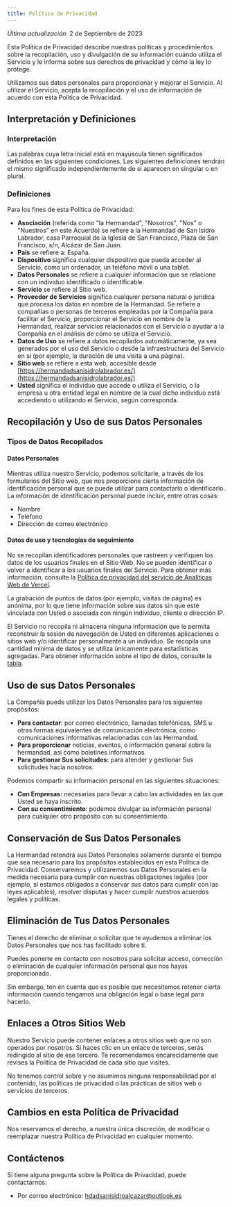```yaml
---
title: Política de Privacidad
---
```


*Última actualización*: 2 de Septiembre de 2023

Esta Política de Privacidad describe nuestras políticas y procedimientos sobre la recopilación, uso y divulgación de su información cuando utiliza el Servicio y le informa sobre sus derechos de privacidad y cómo la ley lo protege.

Utilizamos sus datos personales para proporcionar y mejorar el Servicio. Al utilizar el Servicio, acepta la recopilación y el uso de información de acuerdo con esta Política de Privacidad.

## Interpretación y Definiciones

### Interpretación

Las palabras cuya letra inicial está en mayúscula tienen significados definidos en las siguientes condiciones. Las siguientes definiciones tendrán el mismo significado independientemente de si aparecen en singular o en plural.

### Definiciones

Para los fines de esta Política de Privacidad:

* **Asociación** (referida como "la Hermandad", "Nosotros", "Nos" o "Nuestros" en este Acuerdo) se refiere a la Hermandad de San Isidro Labrador, casa Parroquial de la Iglesia de San Francisco, Plaza de San Francisco, s/n, Alcázar de San Juan.
* **País** se refiere a: España.
* **Dispositivo** significa cualquier dispositivo que pueda acceder al Servicio, como un ordenador, un teléfono móvil o una tablet.
* **Datos Personales** se refiere a cualquier información que se relacione con un individuo identificado o identificable.
* **Servicio** se refiere al Sitio web.
* **Proveedor de Servicios** significa cualquier persona natural o jurídica que procesa los datos en nombre de la Hermandad. Se refiere a compañías o personas de terceros empleadas por la Compañía para facilitar el Servicio, proporcionar el Servicio en nombre de la Hermandad, realizar servicios relacionados con el Servicio o ayudar a la Compañía en el análisis de cómo se utiliza el Servicio.
* **Datos de Uso** se refiere a datos recopilados automáticamente, ya sea generados por el uso del Servicio o desde la infraestructura del Servicio en sí (por ejemplo, la duración de una visita a una página).
* **Sitio web** se refiere a esta web, accesible desde [https://hermandadsanisidrolabrador.es/](https://hermandadsanisidrolabrador.es/)
* **Usted** significa el individuo que accede o utiliza el Servicio, o la empresa u otra entidad legal en nombre de la cual dicho individuo está accediendo o utilizando el Servicio, según corresponda.

## Recopilación y Uso de sus Datos Personales

### Tipos de Datos Recopilados

#### Datos Personales

Mientras utiliza nuestro Servicio, podemos solicitarle, a través de los formularios del Sitio web, que nos proporcione cierta información de identificación personal que se puede utilizar para contactarlo o identificarlo. La información de identificación personal puede incluir, entre otras cosas:

* Nombre
* Teléfono
* Dirección de correo electrónico

#### Datos de uso y tecnologías de seguimiento

No se recopilan identificadores personales que rastreen y verifiquen los datos de los usuarios finales en el Sitio Web. No se pueden identificar o volver a identificar a los usuarios finales del Servicio. Para obtener más información, consulte la [Política de privacidad del servicio de Analíticas Web de Vercel](https://vercel.com/docs/analytics/privacy-policy#data-collected).

La grabación de puntos de datos (por ejemplo, visitas de página) es anónima, por lo que tiene información sobre sus datos sin que esté vinculada con Usted o asociada con ningún individuo, cliente o dirección IP.

El Servicio no recopila ni almacena ninguna información que le permita reconstruir la sesión de navegación de Usted en diferentes aplicaciones o sitios web y/o identificar personalmente a un individuo. Se recopila una cantidad mínima de datos y se utiliza únicamente para estadísticas agregadas. Para obtener información sobre el tipo de datos, consulte la [tabla](https://vercel.com/docs/analytics/privacy-policy#data-point-information).

## Uso de sus Datos Personales

La Compañía puede utilizar los Datos Personales para los siguientes propósitos:

* **Para contactar**: por correo electrónico, llamadas telefónicas, SMS u otras formas equivalentes de comunicación electrónica, como comunicaciones informativas relacionadas con las Hermandad.
* **Para proporcionar** noticias, eventos, o información general sobre la hermandad, así como boletines informativos.
* **Para gestionar Sus solicitudes:** para atender y gestionar Sus solicitudes hacia nosotros.

Podemos compartir su información personal en las siguientes situaciones:

* **Con Empresas:** necesarias para llevar a cabo las actividades en las que Usted se haya inscrito.
* **Con su consentimiento**: podemos divulgar su información personal para cualquier otro propósito con su consentimiento.

## Conservación de Sus Datos Personales

La Hermandad retendrá sus Datos Personales solamente durante el tiempo que sea necesario para los propósitos establecidos en esta Política de Privacidad. Conservaremos y utilizaremos sus Datos Personales en la medida necesaria para cumplir con nuestras obligaciones legales (por ejemplo, si estamos obligados a conservar sus datos para cumplir con las leyes aplicables), resolver disputas y hacer cumplir nuestros acuerdos legales y políticas.

## Eliminación de Tus Datos Personales

Tienes el derecho de eliminar o solicitar que te ayudemos a eliminar los Datos Personales que nos has facilitado sobre ti.

Puedes ponerte en contacto con nosotros para solicitar acceso, corrección o eliminación de cualquier información personal que nos hayas proporcionado.

Sin embargo, ten en cuenta que es posible que necesitemos retener cierta información cuando tengamos una obligación legal o base legal para hacerlo.

## Enlaces a Otros Sitios Web

Nuestro Servicio puede contener enlaces a otros sitios web que no son operados por nosotros. Si haces clic en un enlace de terceros, serás redirigido al sitio de ese tercero. Te recomendamos encarecidamente que revises la Política de Privacidad de cada sitio que visites.

No tenemos control sobre y no asumimos ninguna responsabilidad por el contenido, las políticas de privacidad o las prácticas de sitios web o servicios de terceros.

## Cambios en esta Política de Privacidad

Nos reservamos el derecho, a nuestra única discreción, de modificar o reemplazar nuestra Política de Privacidad en cualquier momento.

## Contáctenos

Si tiene alguna pregunta sobre la Política de Privacidad, puede contactarnos:

* Por correo electrónico: hdadsanisidroalcazar@outlook.es
